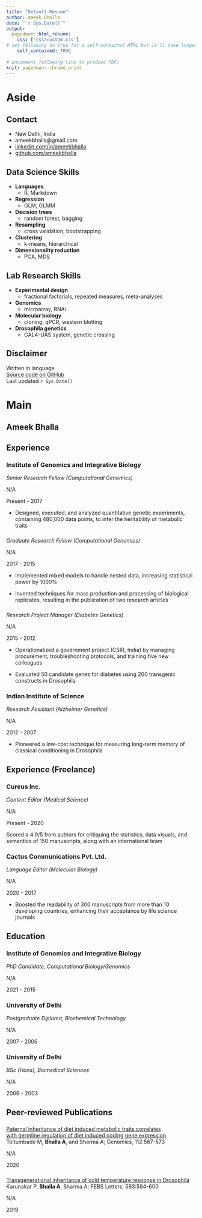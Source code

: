 ```yaml
---
title: "Default Résumé"
author: Ameek Bhalla
date: "`r Sys.Date()`"
output:
  pagedown::html_resume:
    css: ['css/custom.css']
# set following to true for a self-contained HTML but it'll take longer to render
    self_contained: TRUE
    
# uncomment following line to produce PDF:
knit: pagedown::chrome_print
---
```


Aside
================================================================================


<!-- ![Lijia Yu](https://avatars1.githubusercontent.com/u/895125?s=400&v=4){width=80%} -->


Contact {#contact}
--------------------------------------------------------------------------------
* <i class="fa fa-map-marked-alt"></i> New Delhi, India
* <i class="fa fa-envelope"></i> ameekbhalla@gmail.com
* <i class="fa fa-linkedin"></i> [linkedin.com/in/ameekbhalla](https://linkedin.com/in/ameekbhalla)
* <i class="fa fa-github"></i> [github.com/ameekbhalla](https://github.com/ameekbhalla)
<!-- * <i class="fa fa-phone"></i> +91 9811550934 -->


<!-- <i class="fa fa-laptop-code"></i> Data Science Skills -->
Data Science Skills {data-icon=laptop}
--------------------------------------------------------------------------------
<!-- | | | | -->
<!-- |-|-|-| -->
<!-- |__Languages__| R, Markdown, Bash | -->
<!-- |__Regression__| GLMM |   -->
<!-- |__Decision trees__| random forest, bagging |   -->
<!-- |__Resampling__| cross validation, bootstrap |   -->
<!-- |__Clustering__| k-means, hierarchical |   -->
<!-- |__Dimensionality reduction__| PCA, MDS |   -->

* __Languages__
  + R, Markdown
* __Regression__
  + GLM, GLMM
* __Decision trees__
  + random forest, bagging
* __Resampling__
  + cross validation, bootstrapping 
* __Clustering__
  + k-means, hierarchical
* __Dimensionality reduction__
  + PCA, MDS

<!-- <i class="fa fa-microscope"></i> Lab Research Skills -->
Lab Research Skills {data-icon=flask}
--------------------------------------------------------------------------------
<!-- | | | | -->
<!-- |-|-|-| -->
<!-- |__Experimental design__| fractional factorials, pseudoreplication, hypothesis tests | -->
<!-- |__Genomics__| microarray, RNAi | -->
<!-- |__Molecular biology__| cloning, qPCR, western blotting | -->
<!-- |__Drosophila genetics__| GAL4-UAS system, genetic crossing | -->

* __Experimental design__
  + fractional factorials, repeated measures, meta-analyses
* __Genomics__
  + microarray, RNAi
* __Molecular biology__
  + cloning, qPCR, western blotting
* __Drosophila genetics__
  + GAL4-UAS system, genetic crossing

<!-- Interests {data-icon=pencil-ruler} -->
<!-- -------------------------------------------------------------------------------- -->
<!-- __Popular science__: evolutionary biology, personality psychology -->
<!-- __Philosophy__: critical rationalism -->
<!-- __Communication__: clear writing, data visualization -->


Disclaimer {#disclaimer}
--------------------------------------------------------------------------------

<!-- Résumé  -->
Written in <i class="fab fa-r-project"></i> language  
[Source code on GitHub](https://github.com/ameekbhalla/cv)   
Last updated `r Sys.Date()`


Main
================================================================================

Ameek Bhalla {#title}
--------------------------------------------------------------------------------

<!-- I am interested in developing predictive applications in the fields of personalized medicine, biotechnology, and pharmaceuticals. -->
<!-- I have been researching the inheritance of complex disorders like diabetes,heart disease, and Alzheimer’s disease for 14 years. -->
<!-- My expertise lies in designing experiments that produce decisive results, selecting machine learning tools that balance rigor with feasibility, creating data visualizations that can be understood at the first glance, and composing clearly worded reports that avoid jargon.  -->
<!-- The top personality traits that my colleagues seek me out for are my critical-thinking skills, emotional stability, and openness to ideas. -->


Experience {data-icon=suitcase}
--------------------------------------------------------------------------------

### Institute of Genomics and Integrative Biology

_Senior Research Fellow (Computational Genomics)_

N/A
<!-- New Delhi -->

Present - 2017

<!-- * Designed quantitative genetic experiments experiments and statistical models (to infer the heritability of) (to quantify the variation in) complex disorders from data encompassing multiple treatment groups, time points, replicates, and 20000 genes   -->

* Designed, executed, and analyzed quantitative genetic experiments, containing 480,000 data points, to infer the heritability of metabolic traits

### 

_Graduate Research Fellow (Computational Genomics)_

N/A

2017 - 2015

<!-- * Implemented mixed-effects models to handle correlated data and reduced false positives -->
* Implemented mixed models to handle nested data, increasing statistical power by 1000%

<!-- * Scaled up generation of biological replicates and processing of metabolic assays, increasing sample size by 1000% -->
* Invented techniques for mass production and processing of biological replicates, resulting in the publication of two research articles

### 

_Research Project Manager (Diabetes Genetics)_

N/A

2015 - 2012

<!-- * Budgeted, modernized the equipment, streamlined the workflow, troubleshot and trained 10+ members, while first overhauling the lab and then leading it -->
* Operationalized a government project (CSIR, India) by managing procurement, troubleshooting protocols, and training five new colleagues

<!-- * Evaluated the function of 50 candidate genes for diabetes by performing RNA interference with 200 transgenic constructs in Drosophila (CSIR-sponsored project) -->
* Evaluated 50 candidate genes for diabetes using 200 transgenic constructs in Drosophila

### Indian Institute of Science

_Research Assistant (Alzheimer Genetics)_

N/A
<!-- Bangalore -->

2012 - 2007

<!-- * Designed classical-conditioning assays to evaluate the effect of candidate genes for Alzheimer's disease on long-term memory in Drosophila  -->

<!-- * Designed classical-conditioning assays of long-term memory to evaluate candidate genes for Alzheimer's disease in Drosophila  -->

* Pioneered a low-cost technique for measuring long-term memory of classical conditioning in Drosophila

Experience (Freelance) {data-icon=suitcase}
--------------------------------------------------------------------------------

### Cureus Inc.

_Content Editor (Medical Science)_

N/A
<!-- Palo Alto (remote) -->

Present - 2020

<!-- * Critiqued and improved the language, data visuals, and statistical interpretability of 100 systematic meta-reviews, original research articles, and case reports for the rapid-publication medical journal Cureus to make them popular in the medical community-->

<!-- * Critiqued the statistics, data visuals, and semantics of 150 manuscripts, along with an international team, while scoring a 4.9/5 from physician authors -->

Scored a 4.9/5 from authors for critiquing the statistics, data visuals, and semantics of 150 manuscripts, along with an international team

<!-- ### Subject Editor (Molecular Biology) -->

### Cactus Communications Pvt. Ltd.

_Language Editor (Molecular Biology)_

N/A
<!-- Mumbai (remote) -->

2020 - 2017

<!-- * Boosted the readability of 300 academic manuscripts written by non-native English speakers (from more than 10 developing countries), enhancing their acceptance by life science journals -->
<!-- journals of genetics, molecular biology, and biochemistry  -->
* Boosted the readability of 300 manuscripts from more than 10 developing countries, enhancing their acceptance by life science journals

Education {data-icon=graduation-cap}
--------------------------------------------------------------------------------

### Institute of Genomics and Integrative Biology

_PhD Candidate, Computational Biology/Genomics_

N/A
<!-- New Delhi -->

2021 - 2015

<!-- ### Punjab Technical University -->

<!-- MSc, Biotechnology -->

<!-- New Delhi, India -->

<!-- 2013 -->

### University of Delhi

_Postgraduate Diploma, Biochemical Technology_

N/A
<!-- New Delhi -->

2007 - 2006

### University of Delhi

_BSc (Hons), Biomedical Sciences_

N/A
<!-- New Delhi -->

2006 - 2003


Peer-reviewed Publications {data-icon=book}
--------------------------------------------------------------------------------

###
<!-- A line break was introduced in the following title to force "with" into the next line  -->
[Paternal inheritance of diet induced metabolic traits correlates <br /> with germline regulation of diet induced coding gene expression](https://doi.org/10.1016/j.ygeno.2019.04.008)  
Teltumbade M, __Bhalla A__, and Sharma A; Genomics, 112:567-573

<!-- Teltumbade M, __Bhalla A__, and Sharma A; [published in *Genomics*](https://doi.org/10.1016/j.ygeno.2019.04.008) -->

N/A

2020



### 
[Transgenerational inheritance of cold temperature response in Drosophila](https://doi.org/10.1002/1873-3468.13343)  
Karunakar P, __Bhalla A__, Sharma A; FEBS Letters, 593:594-600
<!-- Karunakar P, __Bhalla A__, and Sharma A; [published in *FEBS Letters*](https://doi.org/10.1002/1873-3468.13343) -->

N/A

2019
